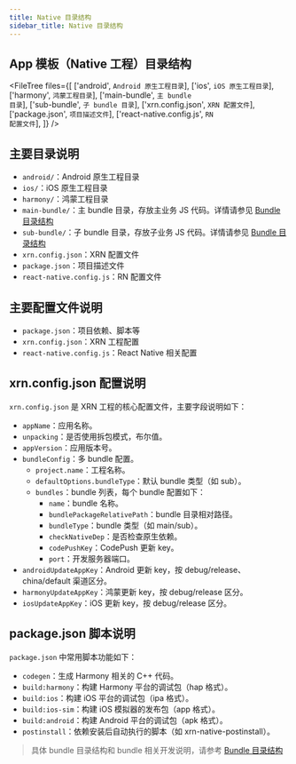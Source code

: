 ```yaml
---
title: Native 目录结构
sidebar_title: Native 目录结构
---
```



## App 模板（Native 工程）目录结构

<FileTree
  files={[
    ['android', <code>Android 原生工程目录</code>],
    ['ios', <code>iOS 原生工程目录</code>],
    ['harmony', <code>鸿蒙工程目录</code>],
    ['main-bundle', <code>主 bundle 目录</code>],
    ['sub-bundle', <code>子 bundle 目录</code>],
    ['xrn.config.json', <code>XRN 配置文件</code>],
    ['package.json', <code>项目描述文件</code>],
    ['react-native.config.js', <code>RN 配置文件</code>],
  ]}
/>

## 主要目录说明

- `android/`：Android 原生工程目录
- `ios/`：iOS 原生工程目录
- `harmony/`：鸿蒙工程目录
- `main-bundle/`：主 bundle 目录，存放主业务 JS 代码。详情请参见 [Bundle 目录结构](/guides/getting-started/bundle-folder)
- `sub-bundle/`：子 bundle 目录，存放子业务 JS 代码。详情请参见 [Bundle 目录结构](/guides/getting-started/bundle-folder)
- `xrn.config.json`：XRN 配置文件
- `package.json`：项目描述文件
- `react-native.config.js`：RN 配置文件

## 主要配置文件说明

- `package.json`：项目依赖、脚本等
- `xrn.config.json`：XRN 工程配置
- `react-native.config.js`：React Native 相关配置

## xrn.config.json 配置说明

`xrn.config.json` 是 XRN 工程的核心配置文件，主要字段说明如下：

- `appName`：应用名称。
- `unpacking`：是否使用拆包模式，布尔值。
- `appVersion`：应用版本号。
- `bundleConfig`：多 bundle 配置。
  - `project.name`：工程名称。
  - `defaultOptions.bundleType`：默认 bundle 类型（如 sub）。
  - `bundles`：bundle 列表，每个 bundle 配置如下：
    - `name`：bundle 名称。
    - `bundlePackageRelativePath`：bundle 目录相对路径。
    - `bundleType`：bundle 类型（如 main/sub）。
    - `checkNativeDep`：是否检查原生依赖。
    - `codePushKey`：CodePush 更新 key。
    - `port`：开发服务器端口。
- `androidUpdateAppKey`：Android 更新 key，按 debug/release、china/default 渠道区分。
- `harmonyUpdateAppKey`：鸿蒙更新 key，按 debug/release 区分。
- `iosUpdateAppKey`：iOS 更新 key，按 debug/release 区分。

## package.json 脚本说明

`package.json` 中常用脚本功能如下：

- `codegen`：生成 Harmony 相关的 C++ 代码。
- `build:harmony`：构建 Harmony 平台的调试包（hap 格式）。
- `build:ios`：构建 iOS 平台的调试包（ipa 格式）。
- `build:ios-sim`：构建 iOS 模拟器的发布包（app 格式）。
- `build:android`：构建 Android 平台的调试包（apk 格式）。
- `postinstall`：依赖安装后自动执行的脚本（如 xrn-native-postinstall）。

> 具体 bundle 目录结构和 bundle 相关开发说明，请参考 [Bundle 目录结构](/guides/getting-started/bundle-folder)
